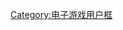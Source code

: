 {{Userbox
  |id = [[File:Storm spirit 8bit.jpg|center|44px|参照storm spirit绘制的像素图]]
  |id-c = #202020
  |info = 这名用户<span style="color:#818181;">购买了</span><span style="color:#B4B4B4;">血精石</span>[[dota 2|<span style="font-size:x-large; color:#8C0209;">ຜ</span>]]<sub><span style="color:ffffff;">¹⁴</span></sub>
  |info-c = #202020
  |info-fc = #4069B4
  |info-lh = 0.650em
  |info-op = text-align:center
  |info-s = 9
  |usercategory = 喜欢蓝猫王的维基人
}}
<noinclude>[[Category:电子游戏用户框]]</noinclude>